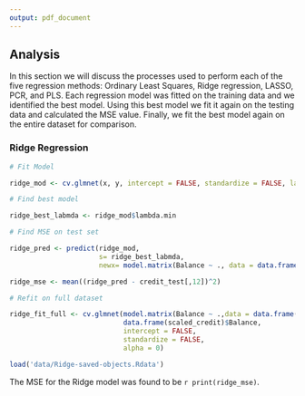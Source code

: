 ```yaml
---
output: pdf_document
---
```


## Analysis

  In this section we will discuss the processes used to perform each of the five regression methods: Ordinary Least Squares, Ridge regression, LASSO, PCR, and PLS.
  Each regression model was fitted on the training data and we identified the best model. Using this best model we fit it again on the testing data and calculated the MSE value. Finally, we fit the best model again on the entire dataset for comparison.


### Ridge Regression

```r

# Fit Model

ridge_mod <- cv.glmnet(x, y, intercept = FALSE, standardize = FALSE, lambda = grid, alpha = 0)

# Find best model

ridge_best_labmda <- ridge_mod$lambda.min

# Find MSE on test set

ridge_pred <- predict(ridge_mod,
                      s= ridge_best_labmda,
                      newx= model.matrix(Balance ~ ., data = data.frame(credit_test)))

ridge_mse <- mean((ridge_pred - credit_test[,12])^2)

# Refit on full dataset

ridge_fit_full <- cv.glmnet(model.matrix(Balance ~ .,data = data.frame(scaled_credit)),
                            data.frame(scaled_credit)$Balance, 
                            intercept = FALSE,
                            standardize = FALSE,
                            alpha = 0)


```

```r
load('data/Ridge-saved-objects.Rdata')
```
   The MSE for the Ridge model was found to be `r print(ridge_mse)`.









